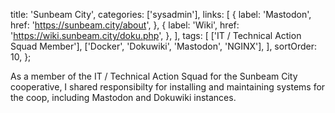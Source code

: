   title: 'Sunbeam City',
  categories: ['sysadmin'],
  links: [
    {
      label: 'Mastodon',
      href: 'https://sunbeam.city/about',
    },
    {
      label: 'Wiki',
      href: 'https://wiki.sunbeam.city/doku.php',
    },
  ],
  tags: [
    ['IT / Technical Action Squad Member'],
    ['Docker', 'Dokuwiki', 'Mastodon', 'NGINX'],
  ],
  sortOrder: 10,
};

As a member of the IT / Technical Action Squad for the Sunbeam City cooperative,
I shared responsibilty for installing and maintaining systems for the coop,
including Mastodon and Dokuwiki instances.
